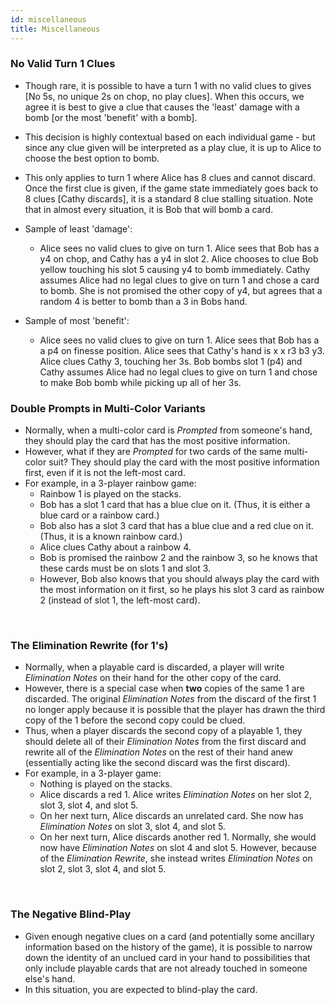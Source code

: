 ```yaml
---
id: miscellaneous
title: Miscellaneous
---
```



### No Valid Turn 1 Clues
- Though rare, it is possible to have a turn 1 with no valid clues to gives [No 5s, no unique 2s on chop, no play clues]. When this occurs, we agree it is best to give a clue that causes the 'least' damage with a bomb [or the most 'benefit' with a bomb]. 
- This decision is highly contextual based on each individual game - but since any clue given will be interpreted as a play clue, it is up to Alice to choose the best option to bomb. 
- This only applies to turn 1 where Alice has 8 clues and cannot discard. Once the first clue is given, if the game state immediately goes back to 8 clues [Cathy discards], it is a standard 8 clue stalling situation. Note that in almost every situation, it is Bob that will bomb a card.
- Sample of least 'damage':
  - Alice sees no valid clues to give on turn 1. Alice sees that Bob has a y4 on chop, and Cathy has a y4 in slot 2. Alice chooses to clue Bob yellow touching his slot 5 causing y4 to bomb immediately. Cathy assumes Alice had no legal clues to give on turn 1 and chose a card to bomb. She is not promised the other copy of y4, but agrees that a random 4 is better to bomb than a 3 in Bobs hand.

- Sample of most 'benefit':
  - Alice sees no valid clues to give on turn 1. Alice sees that Bob has a a p4 on finesse position. Alice sees that Cathy's hand is x x r3 b3 y3. Alice clues Cathy 3, touching her 3s. Bob bombs slot 1 (p4) and Cathy assumes Alice had no legal clues to give on turn 1 and chose to make Bob bomb while picking up all of her 3s.

### Double Prompts in Multi-Color Variants

- Normally, when a multi-color card is _Prompted_ from someone's hand, they should play the card that has the most positive information.
- However, what if they are _Prompted_ for two cards of the same multi-color suit? They should play the card with the most positive information first, even if it is not the left-most card.
- For example, in a 3-player rainbow game:
  - Rainbow 1 is played on the stacks.
  - Bob has a slot 1 card that has a blue clue on it. (Thus, it is either a blue card or a rainbow card.)
  - Bob also has a slot 3 card that has a blue clue and a red clue on it. (Thus, it is a known rainbow card.)
  - Alice clues Cathy about a rainbow 4.
  - Bob is promised the rainbow 2 and the rainbow 3, so he knows that these cards must be on slots 1 and slot 3.
  - However, Bob also knows that you should always play the card with the most information on it first, so he plays his slot 3 card as rainbow 2 (instead of slot 1, the left-most card).

<DoublePrompts />

<br />

### The Elimination Rewrite (for 1's)

- Normally, when a playable card is discarded, a player will write _Elimination Notes_ on their hand for the other copy of the card.
- However, there is a special case when **two** copies of the same 1 are discarded. The original _Elimination Notes_ from the discard of the first 1 no longer apply because it is possible that the player has drawn the third copy of the 1 before the second copy could be clued.
- Thus, when a player discards the second copy of a playable 1, they should delete all of their _Elimination Notes_ from the first discard and rewrite all of the _Elimination Notes_ on the rest of their hand anew (essentially acting like the second discard was the first discard).
- For example, in a 3-player game:
  - Nothing is played on the stacks.
  - Alice discards a red 1. Alice writes _Elimination Notes_ on her slot 2, slot 3, slot 4, and slot 5.
  - On her next turn, Alice discards an unrelated card. She now has _Elimination Notes_ on slot 3, slot 4, and slot 5.
  - On her next turn, Alice discards another red 1. Normally, she would now have _Elimination Notes_ on slot 4 and slot 5. However, because of the _Elimination Rewrite_, she instead writes _Elimination Notes_ on slot 2, slot 3, slot 4, and slot 5.

<EliminationRewrite />

<br />

### The Negative Blind-Play

- Given enough negative clues on a card (and potentially some ancillary information based on the history of the game), it is possible to narrow down the identity of an unclued card in your hand to possibilities that only include playable cards that are not already touched in someone else's hand.
- In this situation, you are expected to blind-play the card.

<br />
